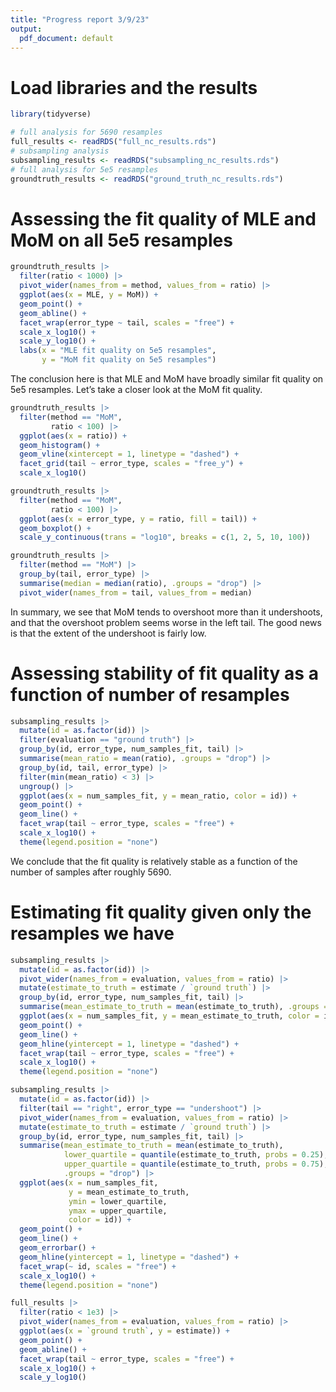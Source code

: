 ```yaml
---
title: "Progress report 3/9/23"
output:
  pdf_document: default
---
```


# Load libraries and the results
```r
library(tidyverse)

# full analysis for 5690 resamples
full_results <- readRDS("full_nc_results.rds")
# subsampling analysis 
subsampling_results <- readRDS("subsampling_nc_results.rds")
# full analysis for 5e5 resamples
groundtruth_results <- readRDS("ground_truth_nc_results.rds")
```

# Assessing the fit quality of MLE and MoM on all 5e5 resamples

```r
groundtruth_results |>
  filter(ratio < 1000) |>
  pivot_wider(names_from = method, values_from = ratio) |>
  ggplot(aes(x = MLE, y = MoM)) +
  geom_point() + 
  geom_abline() +
  facet_wrap(error_type ~ tail, scales = "free") + 
  scale_x_log10() +
  scale_y_log10() + 
  labs(x = "MLE fit quality on 5e5 resamples", 
       y = "MoM fit quality on 5e5 resamples")
```

The conclusion here is that MLE and MoM have broadly similar fit quality on 5e5 resamples. Let's take a closer look at the MoM fit quality.

```r
groundtruth_results |>
  filter(method == "MoM",
         ratio < 100) |>
  ggplot(aes(x = ratio)) + 
  geom_histogram() +
  geom_vline(xintercept = 1, linetype = "dashed") +
  facet_grid(tail ~ error_type, scales = "free_y") +
  scale_x_log10()
```

```r
groundtruth_results |>
  filter(method == "MoM",
         ratio < 100) |>
  ggplot(aes(x = error_type, y = ratio, fill = tail)) + 
  geom_boxplot() +
  scale_y_continuous(trans = "log10", breaks = c(1, 2, 5, 10, 100))
```

```r
groundtruth_results |>
  filter(method == "MoM") |>
  group_by(tail, error_type) |>
  summarise(median = median(ratio), .groups = "drop") |>
  pivot_wider(names_from = tail, values_from = median)
```

In summary, we see that MoM tends to overshoot more than it undershoots, and that the overshoot problem seems worse in the left tail. The good news is that the extent of the undershoot is fairly low. 

# Assessing stability of fit quality as a function of number of resamples

```r
subsampling_results |>
  mutate(id = as.factor(id)) |>
  filter(evaluation == "ground truth") |>
  group_by(id, error_type, num_samples_fit, tail) |>
  summarise(mean_ratio = mean(ratio), .groups = "drop") |>
  group_by(id, tail, error_type) |>
  filter(min(mean_ratio) < 3) |>
  ungroup() |>
  ggplot(aes(x = num_samples_fit, y = mean_ratio, color = id)) +
  geom_point() +
  geom_line() + 
  facet_wrap(tail ~ error_type, scales = "free") + 
  scale_x_log10() + 
  theme(legend.position = "none")
```

We conclude that the fit quality is relatively stable as a function of the number of samples after roughly 5690.

# Estimating fit quality given only the resamples we have

```r
subsampling_results |>
  mutate(id = as.factor(id)) |>
  pivot_wider(names_from = evaluation, values_from = ratio) |>
  mutate(estimate_to_truth = estimate / `ground truth`) |>
  group_by(id, error_type, num_samples_fit, tail) |>
  summarise(mean_estimate_to_truth = mean(estimate_to_truth), .groups = "drop") |>
  ggplot(aes(x = num_samples_fit, y = mean_estimate_to_truth, color = id)) +
  geom_point() +
  geom_line() + 
  geom_hline(yintercept = 1, linetype = "dashed") +
  facet_wrap(tail ~ error_type, scales = "free") + 
  scale_x_log10() + 
  theme(legend.position = "none")
```

```r
subsampling_results |>
  mutate(id = as.factor(id)) |>
  filter(tail == "right", error_type == "undershoot") |>
  pivot_wider(names_from = evaluation, values_from = ratio) |>
  mutate(estimate_to_truth = estimate / `ground truth`) |>
  group_by(id, error_type, num_samples_fit, tail) |>
  summarise(mean_estimate_to_truth = mean(estimate_to_truth), 
            lower_quartile = quantile(estimate_to_truth, probs = 0.25),
            upper_quartile = quantile(estimate_to_truth, probs = 0.75),
            .groups = "drop") |>
  ggplot(aes(x = num_samples_fit, 
             y = mean_estimate_to_truth, 
             ymin = lower_quartile, 
             ymax = upper_quartile, 
             color = id)) +
  geom_point() +
  geom_line() + 
  geom_errorbar() + 
  geom_hline(yintercept = 1, linetype = "dashed") +
  facet_wrap(~ id, scales = "free") + 
  scale_x_log10() + 
  theme(legend.position = "none")
```

```r
full_results |>
  filter(ratio < 1e3) |>
  pivot_wider(names_from = evaluation, values_from = ratio) |>
  ggplot(aes(x = `ground truth`, y = estimate)) +
  geom_point() + 
  geom_abline() + 
  facet_wrap(tail ~ error_type, scales = "free") +
  scale_x_log10() + 
  scale_y_log10() 
```